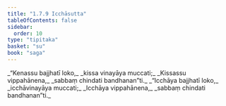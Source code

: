 ```yaml
---
title: "1.7.9 Icchāsutta"
tableOfContents: false
sidebar:
  order: 10
type: "tipitaka"
basket: "su"
book: "saga"
---
```



<DynamicBreadcrumb />

<Division number="69" book="saga">

<Paragraph number="327" type="verses" book="saga">
_“Kenassu bajjhatī loko,_  
_kissa vinayāya muccati;_  
_Kissassu vippahānena,_  
_sabbaṃ chindati bandhanan”ti._  

</Paragraph>

<Paragraph number="328" type="verses" book="saga">
_“Icchāya bajjhatī loko,_  
_icchāvinayāya muccati;_  
_Icchāya vippahānena,_  
_sabbaṃ chindati bandhanan”ti._
</Paragraph>
</Division>